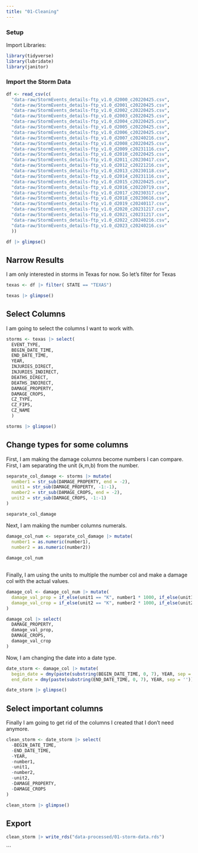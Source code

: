 ```yaml
---
title: "01-Cleaning"
---
```

### Setup
Import Libraries:

```r
library(tidyverse)
library(lubridate)
library(janitor)
```


### Import the Storm Data

```r
df <- read_csv(c(
  "data-raw/StormEvents_details-ftp_v1.0_d2000_c20220425.csv",
  "data-raw/StormEvents_details-ftp_v1.0_d2001_c20220425.csv",
  "data-raw/StormEvents_details-ftp_v1.0_d2002_c20220425.csv",
  "data-raw/StormEvents_details-ftp_v1.0_d2003_c20220425.csv",
  "data-raw/StormEvents_details-ftp_v1.0_d2004_c20220425.csv",
  "data-raw/StormEvents_details-ftp_v1.0_d2005_c20220425.csv",
  "data-raw/StormEvents_details-ftp_v1.0_d2006_c20220425.csv",
  "data-raw/StormEvents_details-ftp_v1.0_d2007_c20240216.csv",
  "data-raw/StormEvents_details-ftp_v1.0_d2008_c20220425.csv",
  "data-raw/StormEvents_details-ftp_v1.0_d2009_c20231116.csv",
  "data-raw/StormEvents_details-ftp_v1.0_d2010_c20220425.csv",
  "data-raw/StormEvents_details-ftp_v1.0_d2011_c20230417.csv",
  "data-raw/StormEvents_details-ftp_v1.0_d2012_c20221216.csv",
  "data-raw/StormEvents_details-ftp_v1.0_d2013_c20230118.csv",
  "data-raw/StormEvents_details-ftp_v1.0_d2014_c20231116.csv",
  "data-raw/StormEvents_details-ftp_v1.0_d2015_c20220425.csv",
  "data-raw/StormEvents_details-ftp_v1.0_d2016_c20220719.csv",
  "data-raw/StormEvents_details-ftp_v1.0_d2017_c20230317.csv",
  "data-raw/StormEvents_details-ftp_v1.0_d2018_c20230616.csv",
  "data-raw/StormEvents_details-ftp_v1.0_d2019_c20240117.csv",
  "data-raw/StormEvents_details-ftp_v1.0_d2020_c20231217.csv",
  "data-raw/StormEvents_details-ftp_v1.0_d2021_c20231217.csv",
  "data-raw/StormEvents_details-ftp_v1.0_d2022_c20240216.csv",
  "data-raw/StormEvents_details-ftp_v1.0_d2023_c20240216.csv"
  ))

df |> glimpse()
```

## Narrow Results 

I am only interested in storms in Texas for now. So let's filter for Texas

```r
texas <- df |> filter( STATE == "TEXAS")

texas |> glimpse()
```
## Select Columns 

I am going to select the columns I want to work with. 

```r
storms <- texas |> select(
  EVENT_TYPE,
  BEGIN_DATE_TIME,
  END_DATE_TIME,
  YEAR,
  INJURIES_DIRECT,
  INJURIES_INDIRECT,
  DEATHS_DIRECT,
  DEATHS_INDIRECT,
  DAMAGE_PROPERTY,
  DAMAGE_CROPS,
  CZ_TYPE,
  CZ_FIPS,
  CZ_NAME
  )

storms |> glimpse()
```

## Change types for some columns

First, I am making the damage columns become numbers I can compare. First, I am separating the unit (k,m,b) from the number. 

```r
separate_col_damage <- storms |> mutate(
  number1 = str_sub(DAMAGE_PROPERTY, end = -2),
  unit1 = str_sub(DAMAGE_PROPERTY, -1:-1),
  number2 = str_sub(DAMAGE_CROPS, end = -2),
  unit2 = str_sub(DAMAGE_CROPS, -1:-1)
)

separate_col_damage

```

Next, I am making the number columns numerals.  

```r
damage_col_num <- separate_col_damage |> mutate(
  number1 = as.numeric(number1),
  number2 = as.numeric(number2))
  
damage_col_num
  
```

Finally, I am using the units to multiple the number col and make a damage col with the actual values. 

```r
damage_col <- damage_col_num |> mutate(
  damage_val_prop = if_else(unit1 == "K", number1 * 1000, if_else(unit1 == "M", number1 * 1000000, if_else(unit1 == "B", number1 * 1000000000, number1 ))),
  damage_val_crop = if_else(unit2 == "K", number2 * 1000, if_else(unit2 == "M", number2 * 1000000, if_else(unit2 == "B", number2 * 1000000000, number1 )))
)

damage_col |> select(
  DAMAGE_PROPERTY,
  damage_val_prop,
  DAMAGE_CROPS,
  damage_val_crop
)
```

Now, I am changing the date into a date type. 

```r
date_storm <- damage_col |> mutate(
  begin_date = dmy(paste(substring(BEGIN_DATE_TIME, 0, 7), YEAR, sep = '')),
  end_date = dmy(paste(substring(END_DATE_TIME, 0, 7), YEAR, sep = '')))

date_storm |> glimpse()
```

## Select important columns

Finally I am going to get rid of the columns I created that I don't need anymore.

```r
clean_storm <- date_storm |> select(
  -BEGIN_DATE_TIME,
  -END_DATE_TIME,
  -YEAR,
  -number1,
  -unit1,
  -number2,
  -unit2,
  -DAMAGE_PROPERTY,
  -DAMAGE_CROPS
) 

clean_storm |> glimpse()
```

## Export

```r
clean_storm |> write_rds("data-processed/01-storm-data.rds")
```
```

